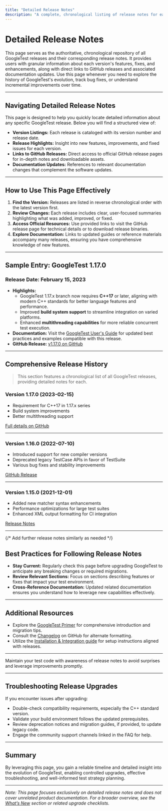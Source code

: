```yaml
---
title: "Detailed Release Notes"
description: "A complete, chronological listing of release notes for each version, including links to historical changes, GitHub releases, and documentation updates. Use this if you need granular information about past releases, bug fixes, or incremental changes."
---
```


# Detailed Release Notes

This page serves as the authoritative, chronological repository of all GoogleTest releases and their corresponding release notes. It provides users with granular information about each version's features, fixes, and enhancements, along with direct links to GitHub releases and associated documentation updates. Use this page whenever you need to explore the history of GoogleTest's evolution, track bug fixes, or understand incremental improvements over time.

---

## Navigating Detailed Release Notes

This page is designed to help you quickly locate detailed information about any specific GoogleTest release. Below you will find a structured view of:

- **Version Listings:** Each release is cataloged with its version number and release date.
- **Release Highlights:** Insight into new features, improvements, and fixed issues for each version.
- **Links to GitHub Releases:** Direct access to official GitHub release pages for in-depth notes and downloadable assets.
- **Documentation Updates:** References to relevant documentation changes that complement the software updates.

---

## How to Use This Page Effectively

1. **Find the Version:** Releases are listed in reverse chronological order with the latest version first.
2. **Review Changes:** Each release includes clear, user-focused summaries highlighting what was added, improved, or fixed.
3. **Access Official Resources:** Use provided links to visit the GitHub release page for technical details or to download release binaries.
4. **Explore Documentation:** Links to updated guides or reference materials accompany many releases, ensuring you have comprehensive knowledge of new features.

---

## Sample Entry: GoogleTest 1.17.0

### Release Date: February 15, 2023

- **Highlights:**
  - GoogleTest 1.17.x branch now requires **C++17** or later, aligning with modern C++ standards for better language features and performance.
  - Improved **build system support** to streamline integration on varied platforms.
  - Enhanced **multithreading capabilities** for more reliable concurrent test execution.
- **Documentation:** Visit the [GoogleTest User's Guide](https://google.github.io/googletest/) for updated best practices and examples compatible with this release.
- **GitHub Release:** [v1.17.0 on GitHub](https://github.com/google/googletest/releases/tag/v1.17.0)

---

## Comprehensive Release History

> This section features a chronological list of all GoogleTest releases, providing detailed notes for each.

### Version 1.17.0 (2023-02-15)
- Requirement for C++17 in 1.17.x series
- Build system improvements
- Better multithreading support

[Full details on GitHub](https://github.com/google/googletest/releases/tag/v1.17.0)

---

### Version 1.16.0 (2022-07-10)
- Introduced support for new compiler versions
- Deprecated legacy TestCase APIs in favor of TestSuite
- Various bug fixes and stability improvements

[GitHub Release](https://github.com/google/googletest/releases/tag/v1.16.0)

---

### Version 1.15.0 (2021-12-01)
- Added new matcher syntax enhancements
- Performance optimizations for large test suites
- Enhanced XML output formatting for CI integration

[Release Notes](https://github.com/google/googletest/releases/tag/v1.15.0)

---

{/* Add further release notes similarly as needed */}

## Best Practices for Following Release Notes

- **Stay Current:** Regularly check this page before upgrading GoogleTest to anticipate any breaking changes or required migrations.
- **Review Relevant Sections:** Focus on sections describing features or fixes that impact your test environment.
- **Cross-Reference Documentation:** Updated related documentation ensures you understand how to leverage new capabilities effectively.

---

## Additional Resources

- Explore the [GoogleTest Primer](https://google.github.io/googletest/primer.html) for comprehensive introduction and migration tips.
- Consult the [Changelog](https://github.com/google/googletest/blob/main/CHANGELOG.md) on GitHub for alternate formatting.
- Utilize the [Installation & Integration guide](/getting-started/environment-installation/installation-integration) for setup instructions aligned with releases.

---

<Tip>
Maintain your test code with awareness of release notes to avoid surprises and leverage improvements promptly.
</Tip>

---

## Troubleshooting Release Upgrades

If you encounter issues after upgrading:

- Double-check compatibility requirements, especially the C++ standard version.
- Validate your build environment follows the updated prerequisites.
- Review deprecation notices and migration guides, if provided, to update legacy code.
- Engage the community support channels linked in the FAQ for help.

---

## Summary

By leveraging this page, you gain a reliable timeline and detailed insight into the evolution of GoogleTest, enabling controlled upgrades, effective troubleshooting, and well-informed test strategy planning.

---

*Note: This page focuses exclusively on detailed release notes and does not cover unrelated product documentation. For a broader overview, see the [What’s New](whats-new) section or related upgrade checklists.*